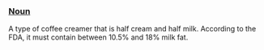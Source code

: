 ===[[Noun]]===

A type of coffee creamer that is half cream and half milk. According to the FDA, it must contain between 10.5% and 18% milk fat.